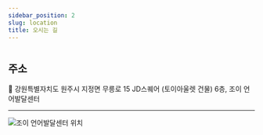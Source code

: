 ```yaml
---
sidebar_position: 2
slug: location
title: 오시는 길
---
```


#

## 주소
📍 강원특별자치도 원주시 지정면 무릉로 15 JD스퀘어 (토이아울렛 건물) 6층, 조이 언어발달센터

---

<img
src="https://maps.apigw.ntruss.com/map-static/v2/raster-cors
?w=600
&h=400
&center=127.930725,37.3304185
&level=16
&markers=type:t|size:mid|pos:127.930725 37.3304185
&X-NCP-APIGW-API-KEY-ID=0dphxly4jw"
alt="조이 언어발달센터 위치"
/>
